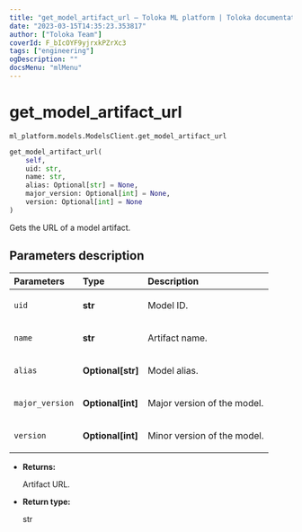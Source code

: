 ```yaml
---
title: "get_model_artifact_url — Toloka ML platform | Toloka documentation"
date: "2023-03-15T14:35:23.353817"
author: ["Toloka Team"]
coverId: F_bIcOYF9yjrxkPZrXc3
tags: ["engineering"]
ogDescription: ""
docsMenu: "mlMenu"
---
```


# get_model_artifact_url

`ml_platform.models.ModelsClient.get_model_artifact_url`

```python
get_model_artifact_url(
    self,
    uid: str,
    name: str,
    alias: Optional[str] = None,
    major_version: Optional[int] = None,
    version: Optional[int] = None
)
```

Gets the URL of a model artifact.

## Parameters description

| Parameters | Type | Description |
| :----------| :----| :-----------|
`uid`|**str**|<p>Model ID.</p>
`name`|**str**|<p>Artifact name.</p>
`alias`|**Optional\[str\]**|<p>Model alias.</p>
`major_version`|**Optional\[int\]**|<p>Major version of the model.</p>
`version`|**Optional\[int\]**|<p>Minor version of the model.</p>

* **Returns:**

  Artifact URL.

* **Return type:**

  str